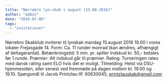 ```yaml
---
title: "Nørrebro lyn-skak i august (15.08.2016)"
author: "admin"
date: "2016-07-06"
tags: 
  - "invitationer"
---
```


Nørrebro Skakklub inviterer til lynskak mandag 15.august 2016 19.00 i vores lokaler Frejasgade 14. Form: Ca. 11 runder monrad (kan ændres, afhængigt af deltagerantal). Betænkningstid: 5 min. pr. spiller Indskud kr. 50,- betales før 1.runde. Præmier: Alt indskud går til præmier. Rating: Turneringen rates med dansk rating samt ELO hvis det er muligt. Tilmelding: Helst via DSU-hjemmesiden, eller senest ved fremmøde på dagen mellem kl. 19.00 og 19.10. Spørgsmål til Jacob Printzlau tlf. 60630045, printzlauskak@gmail.com
